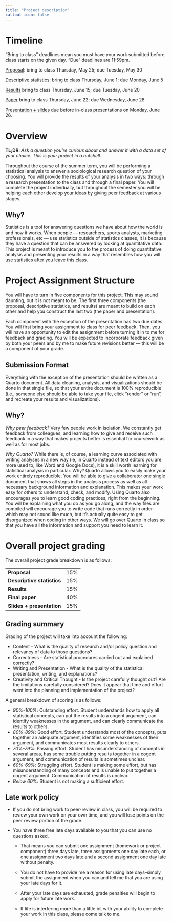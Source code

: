 ```yaml
---
title: "Project description"
callout-icon: false
---
```


# Timeline

"Bring to class" deadlines mean you must have your work submitted before class starts on the given day.
"Due" deadlines are 11:59pm.

[Proposal](#proposal): bring to class Thursday, May 25; due Tuesday, May 30

[Descriptive statistics](#descriptives): bring to class Thursday, June 1; due Monday, June 5

[Results](#results) bring to class Thursday, June 15; due Tuesday, June 20

[Paper](#paper) bring to class Thursday, June 22; due Wednesday, June 28

[Presentation + slides](#presentation) due before in-class presentations on Monday, June 26.

# Overview

**TL;DR**: *Ask a question you're curious about and answer it with a data set of your choice. This is your project in a nutshell.*

Throughout the course of the summer term, you will be performing a statistical analysis to answer a sociological research question of your choosing.
You will provide the results of your analysis in two ways: through a research presentation to the class and through a final paper.
You will complete the project individually, but throughout the semester you will be helping each other develop your ideas by giving peer feedback at various stages.

::: callout-tip
## Why?

Statistics is a tool for answering questions we have about how the world is and how it works.
When people --- researchers, sports analysts, marketing professionals, etc --- use statistics outside of statistics classes, it is because they have a question that can be answered by looking at quantitative data.
This project is meant to introduce you to the process of doing quantitative analysis and presenting your results in a way that resembles how you will use statistics after you leave this class.
:::

# Project Assignment Structure

You will have to turn in five components for this project.
This may sound daunting, but it is not meant to be.
The first three components (the proposal, descriptive statistics, and results) are meant to build on each other and help you construct the last two (the paper and presentation).

Each component with the exception of the presentation has two due dates.
You will first bring your assignment to class for peer feedback.
Then, you will have an opportunity to edit the assignment before turning it in to me for feedback and grading.
You will be expected to incorporate feedback given by both your peers and by me to make future revisions better --- this will be a component of your grade.

## Submission Format

Everything with the exception of the presentation should be written as a Quarto document.
All data cleaning, analysis, and visualizations should be done in that single file, so that your entire document is 100% reproducible (i.e., someone else should be able to take your file, click "render" or "run", and recreate your results and visualizations).

::: callout-tip
## Why?

*Why peer feedback?* Very few people work in isolation.
We constantly get feedback from colleagues, and learning how to give and receive such feedback in a way that makes projects better is essential for coursework as well as for most jobs.

*Why Quarto?* While there is, of course, a learning curve associated with writing analyses in a new way (ie, in Quarto instead of text editors you are more used to, like Word and Google Docs), it is a skill worth learning for statistical analysis in particular.
Why?
Quarto allows you to easily make your work entirely reproducible.
You will be able to give a collaborator one single document that shows all steps in the analysis process as well as all necessary background information and explanation.
This makes your work easy for others to understand, check, and modify.
Using Quarto also encourages you to learn good coding practices, right from the beginning.
You will be explaining what you do as you go along, and the way files are compiled will encourage you to write code that runs correctly in order--which may not sound like much, but it's actually quite easy to get disorganized when coding in other ways.
We will go over Quarto in class so that you have all the information and support you need to learn it.
:::

# Overall project grading

The overall project grade breakdown is as follows:

|                            |     |
|----------------------------|-----|
| **Proposal**               | 15% |
| **Descriptive statistics** | 15% |
| **Results**                | 15% |
| **Final paper**            | 40% |
| **Slides + presentation**  | 15% |

## Grading summary

Grading of the project will take into account the following:

-   Content - What is the quality of research and/or policy question and relevancy of data to those questions?
-   Correctness - Are statistical procedures carried out and explained correctly?
-   Writing and Presentation - What is the quality of the statistical presentation, writing, and explanations?
-   Creativity and Critical Thought - Is the project carefully thought out? Are the limitations carefully considered? Does it appear that time and effort went into the planning and implementation of the project?

A general breakdown of scoring is as follows:

-   *90%-100%*: Outstanding effort. Student understands how to apply all statistical concepts, can put the results into a cogent argument, can identify weaknesses in the argument, and can clearly communicate the results to others.
-   *80%-89%*: Good effort. Student understands most of the concepts, puts together an adequate argument, identifies some weaknesses of their argument, and communicates most results clearly to others.
-   *70%-79%*: Passing effort. Student has misunderstanding of concepts in several areas, has some trouble putting results together in a cogent argument, and communication of results is sometimes unclear.
-   *60%-69%*: Struggling effort. Student is making some effort, but has misunderstanding of many concepts and is unable to put together a cogent argument. Communication of results is unclear.
-   *Below 60%*: Student is not making a sufficient effort.

## Late work policy

-   If you do not bring work to peer-review in class, you will be required to review your own work on your own time, and you will lose points on the peer review portion of the grade.

-   You have three free late days available to you that you can use no questions asked.

    -   That means you can submit one assignment (homework or project component) three days late, three assignments one day late each, or one assignment two days late and a second assignment one day late without penalty.

    -   You do not have to provide me a reason for using late days--simply submit the assignment when you can and tell me that you are using your late days for it.

    -   After your late days are exhausted, grade penalties will begin to apply for future late work.

    -   If life is interfering more than a little bit with your ability to complete your work in this class, please come talk to me.
